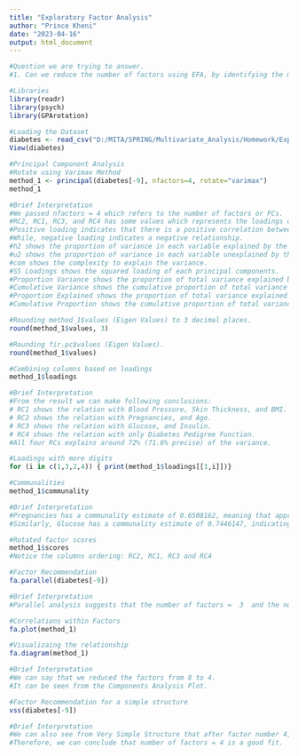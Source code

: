 ---
title: "Exploratory Factor Analysis"
author: "Prince Kheni"
date: "2023-04-16"
output: html_document
---

```{r}
#Question we are trying to answer.
#1.	Can we reduce the number of factors using EFA, by identifying the minimum number of factors that capture the majority of the variance of the dataset?

#Libraries
library(readr)
library(psych)
library(GPArotation)

#Loading the Dataset
diabetes <- read_csv("D:/MITA/SPRING/Multivariate_Analysis/Homework/Exploratory Factor Analysis/diabetes.csv")
View(diabetes)

#Principal Component Analysis
#Rotate using Varimax Method
method_1 <- principal(diabetes[-9], nfactors=4, rotate="varimax")
method_1

#Brief Interpretation
#We passed nfactors = 4 which refers to the number of factors or PCs.
#RC2, RC1, RC3, and RC4 has some values which represents the loadings of each variables.
#Positive loading indicates that there is a positive correlation between the original variable and extracted Principal Components.
#While, negative loading indicates a negative relationship.
#h2 shows the proportion of variance in each variable explained by the principal components.
#u2 shows the proportion of variance in each variable unexplained by the principal components.
#com shows the complexity to explain the variance.
#SS Loadings shows the squared loading of each principal components.
#Proportion Variance shows the proportion of total variance explained by each principal component.
#Cumulative Variance shows the cumulative proportion of total variance explained by each principal component
#Proportion Explained shows the proportion of total variance explained by each principal component, expressed as a percentage.
#Cumulative Proportion shows the cumulative proportion of total variance explained by each principal component, expressed as a percentage.

#Rounding method_1$values (Eigen Values) to 3 decimal places.
round(method_1$values, 3)

#Rounding fir.pc$values (Eigen Values).
round(method_1$values)

#Combining columns based on loadings
method_1$loadings

#Brief Interpretation
#From the result we can make following conclusions:
# RC1 shows the relation with Blood Pressure, Skin Thickness, and BMI.
# RC2 shows the relation with Pregnancies, and Age.
# RC3 shows the relation with Glucose, and Insulin.
# RC4 shows the relation with only Diabetes Pedigree Function.
#All four RCs explains around 72% (71.6% precise) of the variance.

#Loadings with more digits
for (i in c(1,3,2,4)) { print(method_1$loadings[[1,i]])}

#Communalities
method_1$communality

#Brief Interpretation
#Pregnancies has a communality estimate of 0.6508162, meaning that approximately 65% of the variance in Pregnancies is explained by the extracted factors.
#Similarly, Glucose has a communality estimate of 0.7446147, indicating that approximately 74% of the variance in Glucose is explained by the extracted factors.

#Rotated factor scores
method_1$scores
#Notice the columns ordering: RC2, RC1, RC3 and RC4

#Factor Recommendation
fa.parallel(diabetes[-9])

#Brief Interpretation
#Parallel analysis suggests that the number of factors =  3  and the number of components =  2.

#Correlations within Factors
fa.plot(method_1)

#Visualizaing the relationship
fa.diagram(method_1)

#Brief Interpretation
#We can say that we reduced the factors from 8 to 4.
#It can be seen from the Components Analysis Plot.

#Factor Recommendation for a simple structure
vss(diabetes[-9])

#Brief Interpretation
#We can also see from Very Simple Structure that after factor number 4, we can't see any increase in the explained variance.
#Therefore, we can conclude that number of factors = 4 is a good fit.
```


